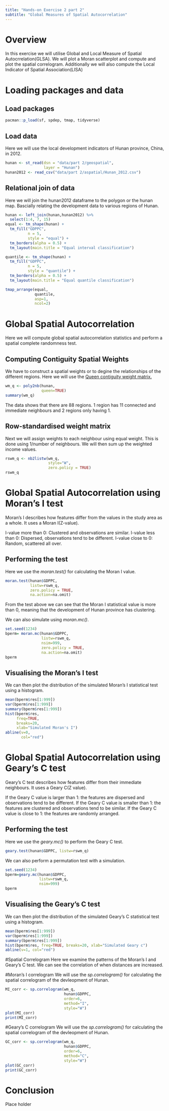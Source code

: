 ```yaml
---
title: "Hands-on Exercise 2 part 2"
subtitle: "Global Measures of Spatial Autocorrelation"
---
```


# Overview

In this exercise we will utilise Global and Local Measure of Spatial Autocrrelation(GLSA). We will plot a Moran scatterplot and compute and plot the spatial correlogram. Additionally we will also compute the Local Indicator of Spatial Association(LISA)

# Loading packages and data

## Load packages

```r
pacman::p_load(sf, spdep, tmap, tidyverse)
```

## Load data

Here we will use the local development indicators of Hunan province, China, in 2012.

```r
hunan <- st_read(dsn = "data/part 2/geospatial", 
                 layer = "Hunan")
hunan2012 <- read_csv("data/part 2/aspatial/Hunan_2012.csv")
```

## Relational join of data

Here we will join the hunan2012 dataframe to the polygon or the hunan map. Bascially relating the development data to various regions of Hunan.

```r
hunan <- left_join(hunan,hunan2012) %>%
  select(1:4, 7, 15)
equal <- tm_shape(hunan) +
  tm_fill("GDPPC",
          n = 5,
          style = "equal") +
  tm_borders(alpha = 0.5) +
  tm_layout(main.title = "Equal interval classification")

quantile <- tm_shape(hunan) +
  tm_fill("GDPPC",
          n = 5,
          style = "quantile") +
  tm_borders(alpha = 0.5) +
  tm_layout(main.title = "Equal quantile classification")

tmap_arrange(equal, 
             quantile, 
             asp=1, 
             ncol=2)
```

# Global Spatial Autocorrelation

Here we will compute global spatial autocorrelation statistics and perform a spatial complete randomness test.

## Computing Contiguity Spatial Weights

We have to construct a spatial weights or to degine the relationships of the different regions. Here we will use the [Queen contiguity weight matrix.](https://isss624-liankhye.netlify.app/hands-on_ex02/hands-on_ex2_1)

```r
wm_q <- poly2nb(hunan, 
                queen=TRUE)
summary(wm_q)
```

The data shows that there are 88 regions. 1 region has 11 connected and immediate neighbours and 2 regions only having 1.

## Row-standardised weight matrix

Next we will assign weights to each neighbour using equal weight. This is done using 1/number of neighbours. We will then sum up the weighted income values.

```r
rswm_q <- nb2listw(wm_q, 
                   style="W", 
                   zero.policy = TRUE)
rswm_q
```

# Global Spatial Autocorrelation using Moran's I test

Moran's I describes how features differ from the values in the study area as a whole. It uses a Moran I(Z-value). 

I-value more than 0: Clustered and observations are similar.
I-value less than 0: Dispersed, observations tend to be different.
I-value close to 0: Random, scattered all over.

## Performing the test

Here we use the *moran.test()* for calculating the Moran I value.

```r
moran.test(hunan$GDPPC, 
           listw=rswm_q, 
           zero.policy = TRUE, 
           na.action=na.omit)
```
From the test above we can see that the Moran I statistical value is more than 0, meaning that the development of Hunan province has clustering. 

We can also simulate using *moran.mc()*.

```r
set.seed(1234)
bperm= moran.mc(hunan$GDPPC, 
                listw=rswm_q, 
                nsim=999, 
                zero.policy = TRUE, 
                na.action=na.omit)
bperm
```

## Visualising the Moran's I test 

We can then plot the distribution of the simulated Moran's I statistical test using a histogram.

```r
mean(bperm$res[1:999])
var(bperm$res[1:999])
summary(bperm$res[1:999])
hist(bperm$res, 
     freq=TRUE, 
     breaks=20, 
     xlab="Simulated Moran's I")
abline(v=0, 
       col="red") 
```

# Global Spatial Autocorrelation using Geary's C test

Geary's C test describes how features differ from their immediate neighbours. It uses a Geary C(Z value).

If the Geary C value is larger than 1: the features are dispersed and observations tend to be different.
If the Geary C value is smaller than 1: the features are clustered and observations tend to be similar.
If the Geary C value is close to 1: the features are randomly arranged.

## Performing the test
Here we use the *geary.mc()* to perform the Geary C test.
```r
geary.test(hunan$GDPPC, listw=rswm_q)

```
We can also perform a permutation test with a simulation.

```r
set.seed(1234)
bperm=geary.mc(hunan$GDPPC, 
               listw=rswm_q, 
               nsim=999)
bperm
```

## Visualising the Geary's C test
We can then plot the distribution of the simulated Geary's C statistical test using a histogram.

```r
mean(bperm$res[1:999])
var(bperm$res[1:999])
summary(bperm$res[1:999])
hist(bperm$res, freq=TRUE, breaks=20, xlab="Simulated Geary c")
abline(v=1, col="red") 
```

#Spatial Correlogram
Here we examine the patterns of the Moran's I and Geary's C test. We can see the correlation of when distances are increased.

#Moran's I correlogram
We will use the *sp.correlogram()* for calculating the spatial correlogram of the devleopment of Hunan.

```r
MI_corr <- sp.correlogram(wm_q, 
                          hunan$GDPPC, 
                          order=6, 
                          method="I", 
                          style="W")
plot(MI_corr)
print(MI_corr)
```

#Geary's C correlogram
We will use the *sp.correlogram()* for calculating the spatial correlogram of the devleopment of Hunan.

```r
GC_corr <- sp.correlogram(wm_q, 
                          hunan$GDPPC, 
                          order=6, 
                          method="C", 
                          style="W")
plot(GC_corr)
print(GC_corr)
```

# Conclusion
Place holder